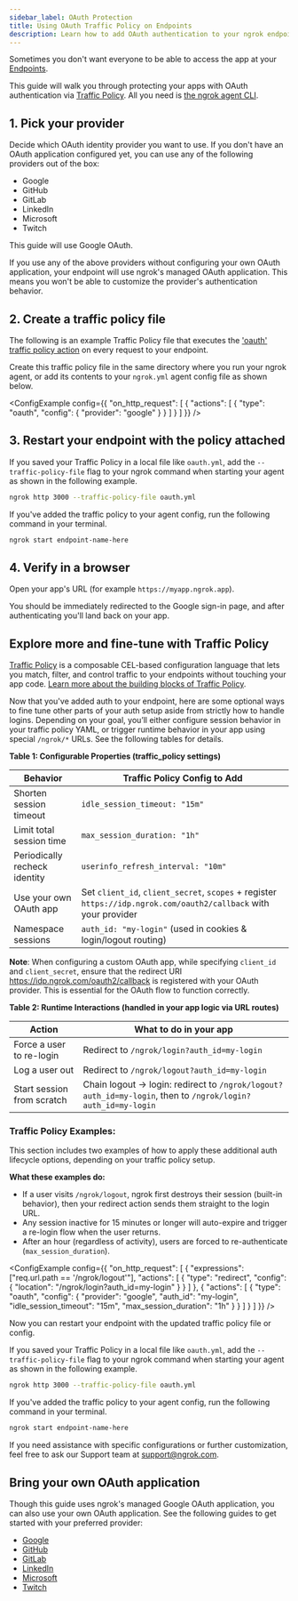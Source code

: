 ```yaml
---
sidebar_label: OAuth Protection
title: Using OAuth Traffic Policy on Endpoints
description: Learn how to add OAuth authentication to your ngrok endpoints using Traffic Policy.
---
```



Sometimes you don't want everyone to be able to access the app at your [Endpoints](/universal-gateway/endpoints).

This guide will walk you through protecting your apps with OAuth authentication via [Traffic Policy](/traffic-policy). All you need is [the ngrok agent CLI](/docs/agent/cli).

## 1. Pick your provider

Decide which OAuth identity provider you want to use. If you don't have an OAuth application configured yet, you can use any of the following providers out of the box:

- Google
- GitHub
- GitLab
- LinkedIn
- Microsoft
- Twitch

This guide will use Google OAuth.

<Note>
If you use any of the above providers without configuring your own OAuth application, your endpoint will use ngrok's managed OAuth application. This means you won't be able to customize the provider's authentication behavior.
</Note>

## 2. Create a traffic policy file

The following is an example Traffic Policy file that executes the ['oauth' traffic policy action](/docs/traffic-policy/actions/oauth/) on every request to your endpoint.

Create this traffic policy file in the same directory where you run your ngrok agent, or add its contents to your `ngrok.yml` agent config file as shown below.

<ConfigExample
	config={{
  "on_http_request": [
    {
      "actions": [
        {
          "type": "oauth",
          "config": {
            "provider": "google"
          }
        }
			]
    }
  ]
}}
/>

## 3. Restart your endpoint with the policy attached

<Tabs>
<Tab title="Using a local file">

If you saved your Traffic Policy in a local file like `oauth.yml`, add the `--traffic-policy-file` flag to your ngrok command when starting your agent as shown in the following example.

```bash
ngrok http 3000 --traffic-policy-file oauth.yml
```

</Tab>
<Tab title="Using an Agent Config file">

If you've added the traffic policy to your agent config, run the following command in your terminal.

```bash
ngrok start endpoint-name-here
```

</Tab>
</Tabs>

## 4. Verify in a browser

Open your app's URL (for example `https://myapp.ngrok.app`).

You should be immediately redirected to the Google sign-in page, and after authenticating you'll land back on your app.

## Explore more and fine-tune with Traffic Policy

[Traffic Policy](/docs/traffic-policy/) is a composable CEL-based configuration language that lets you match, filter, and control traffic to your endpoints without touching your app code. [Learn more about the building blocks of Traffic Policy](/docs/traffic-policy/#traffic-policy-building-blocks).

Now that you've added auth to your endpoint, here are some optional ways to fine tune other parts of your auth setup aside from strictly how to handle logins. Depending on your goal, you’ll either configure session behavior in your traffic policy YAML, or trigger runtime behavior in your app using special `/ngrok/*` URLs. See the following tables for details.

**Table 1: Configurable Properties (traffic_policy settings)**

| Behavior                      | Traffic Policy Config to Add                                                                                     |
| ----------------------------- | ---------------------------------------------------------------------------------------------------------------- |
| Shorten session timeout       | `idle_session_timeout: "15m"`                                                                                    |
| Limit total session time      | `max_session_duration: "1h"`                                                                                     |
| Periodically recheck identity | `userinfo_refresh_interval: "10m"`                                                                               |
| Use your own OAuth app        | Set `client_id`, `client_secret`, `scopes` + register `https://idp.ngrok.com/oauth2/callback` with your provider |
| Namespace sessions            | `auth_id: "my-login"` (used in cookies & login/logout routing)                                                   |

**Note**: When configuring a custom OAuth app, while specifying `client_id` and `client_secret`, ensure that the redirect URI https://idp.ngrok.com/oauth2/callback is registered with your OAuth provider. This is essential for the OAuth flow to function correctly.

**Table 2: Runtime Interactions (handled in your app logic via URL routes)**

| Action                     | What to do in your app                                                                                      |
| -------------------------- | ----------------------------------------------------------------------------------------------------------- |
| Force a user to re-login   | Redirect to `/ngrok/login?auth_id=my-login`                                                                 |
| Log a user out             | Redirect to `/ngrok/logout?auth_id=my-login`                                                                |
| Start session from scratch | Chain logout → login: redirect to `/ngrok/logout?auth_id=my-login`, then to `/ngrok/login?auth_id=my-login` |

### Traffic Policy Examples:

This section includes two examples of how to apply these additional auth lifecycle options, depending on your traffic policy setup.

**What these examples do:**

- If a user visits `/ngrok/logout`, ngrok first destroys their session (built-in behavior), then your redirect action sends them straight to the login URL.
- Any session inactive for 15 minutes or longer will auto-expire and trigger a re-login flow when the user returns.
- After an hour (regardless of activity), users are forced to re-authenticate (`max_session_duration`).

<ConfigExample
	config={{
	"on_http_request": [
		{
			"expressions": ["req.url.path == '/ngrok/logout'"],
			"actions": [
				{
					"type": "redirect",
					"config": {
						"location": "/ngrok/login?auth_id=my-login"
					}
				}
			]
		},
		{
			"actions": [
				{
					"type": "oauth",
					"config": {
						"provider": "google",
						"auth_id": "my-login",
						"idle_session_timeout": "15m",
						"max_session_duration": "1h"
					}
				}
			]
		}
	]
}}
/>

Now you can restart your endpoint with the updated traffic policy file or config.

<Tabs>
<Tab title="Using a local file">

If you saved your Traffic Policy in a local file like `oauth.yml`, add the `--traffic-policy-file` flag to your ngrok command when starting your agent as shown in the following example.

```bash
ngrok http 3000 --traffic-policy-file oauth.yml
```

</Tab>
<Tab title="Using an Agent Config file">

If you've added the traffic policy to your agent config, run the following command in your terminal.

```bash
ngrok start endpoint-name-here
```

</Tab>
</Tabs>

If you need assistance with specific configurations or further customization, feel free to ask our Support team at [support@ngrok.com](mailto:support@ngrok.com).

## Bring your own OAuth application

Though this guide uses ngrok's managed Google OAuth application, you can also use your own OAuth application. See the following guides to get started with your preferred provider:

- [Google](https://ngrok.com/docs/integrations/google/oauth/)
- [GitHub](https://ngrok.com/docs/integrations/github/oauth/)
- [GitLab](https://ngrok.com/docs/integrations/gitlab/oauth/)
- [LinkedIn](https://ngrok.com/docs/integrations/linkedin/oauth/)
- [Microsoft](https://ngrok.com/docs/integrations/microsoft/oauth/)
- [Twitch](https://ngrok.com/docs/integrations/twitch/oauth/)
